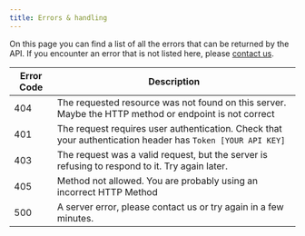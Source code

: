 ```yaml
---
title: Errors & handling
---
```


On this page you can find a list of all the errors that can be returned by the API. If you encounter an error that is not listed here, please [contact us](mailto:hey@hilos.io).

| Error Code | Description                                                                                                |
| ---------- | ---------------------------------------------------------------------------------------------------------- |
| 404        | The requested resource was not found on this server. Maybe the HTTP method or endpoint is not correct      |
| 401        | The request requires user authentication. Check that your authentication header has `Token [YOUR API KEY]` |
| 403        | The request was a valid request, but the server is refusing to respond to it. Try again later.             |
| 405        | Method not allowed. You are probably using an incorrect HTTP Method                                        |
| 500        | A server error, please contact us or try again in a few minutes.                                           |
